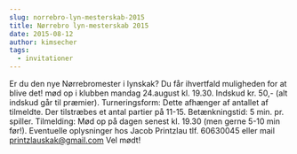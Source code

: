 ```yaml
---
slug: norrebro-lyn-mesterskab-2015
title: Nørrebro lyn-mesterskab 2015
date: 2015-08-12
author: kimsecher
tags:
  - invitationer
---
```

Er du den nye Nørrebromester i lynskak? Du får ihvertfald muligheden for at blive det! mød op i klubben mandag 24.august kl. 19.30.
Indskud kr. 50,- (alt indskud går til præmier).
Turneringsform: Dette afhænger af antallet af tilmeldte. Der tilstræbes et antal partier på 11-15.
Betænkningstid: 5 min. pr. spiller.
Tilmelding: Mød op på dagen senest kl. 19.30 (men gerne 5-10 min før!).
Eventuelle oplysninger hos Jacob Printzlau tlf. 60630045 eller mail printzlauskak@gmail.com
Vel mødt!
